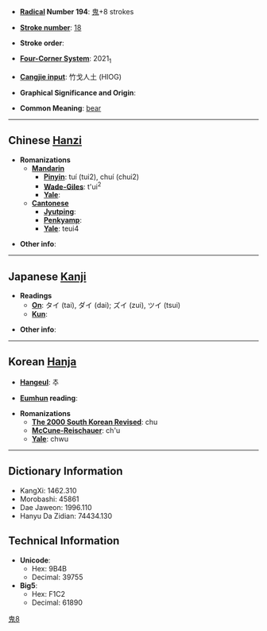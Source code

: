 * '''[[Wiktionary:Chinese radical index| Radical]] Number 194''': [[Wiktionary:Chinese radical index 鬼|鬼]]+8 strokes

* '''[[Wiktionary:Chinese total strokes index|Stroke number]]''': [[Wiktionary:Chinese total strokes index 18|18]]

* '''Stroke order''': 

* '''[[Wiktionary:Chinese four corner index|Four-Corner System]]''': 2021<sub>1</sub>

* '''[[Wiktionary:Chinese Cangjie index|Cangjie input]]''': 竹戈人土 (HIOG)

* '''Graphical Significance and Origin''': 

* '''Common Meaning''': [[bear]][[Category:zh:Mammals|鬼8]]

----

== Chinese [[Hanzi]] ==

* '''Romanizations'''
** '''[[Mandarin]]'''
*** '''[[Pinyin]]''': tuí (tui2), chuí (chui2)
*** '''[[Wade-Giles]]''': t'ui<sup>2</sup>
*** '''[[Yale]]''': 
** '''[[Cantonese]]'''
*** '''[[Jyutping]]''':
*** '''[[Penkyamp]]''': 
*** '''[[Yale]]''': teui4

* '''Other info''': 

----

== Japanese [[Kanji]] ==

* '''Readings'''
** '''[[On]]''': タイ (tai), ダイ (dai); ズイ (zui), ツイ (tsui)
** '''[[Kun]]''': 

* '''Other info''':  

----

== Korean [[Hanja]] ==

* '''[[Hangeul]]''': 추

* '''[[Eumhun]] reading''': 

* '''Romanizations'''
** '''[[The 2000 South Korean Revised Romanization|The 2000 South Korean Revised]]''': chu
** '''[[McCune-Reischauer]]''': ch'u
** '''[[Yale]]''': chwu

----

== Dictionary Information ==

* KangXi: 1462.310
* Morobashi: 45861
* Dae Jaweon: 1996.110
* Hanyu Da Zidian: 74434.130

== Technical Information ==

* '''Unicode''':
** Hex: 9B4B
** Decimal: 39755
* '''Big5''':
** Hex: F1C2
** Decimal: 61890